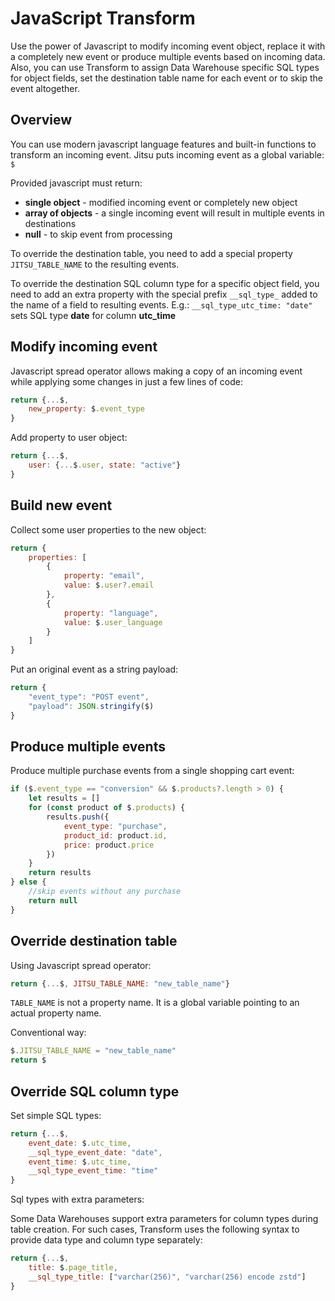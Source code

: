# JavaScript Transform

Use the power of Javascript to modify incoming event object, replace it with a completely new event or produce multiple events based on incoming data.<br/>
Also, you can use Transform to assign Data Warehouse specific SQL types for object fields, set the destination table name for each event or to skip the event altogether.
## Overview

You can use modern javascript language features and built-in functions to transform an incoming event.
Jitsu puts incoming event as a global variable: `$`

Provided javascript must return:

 * **single object** - modified incoming event or completely new object 
 * **array of objects** - a single incoming event will result in multiple events in destinations 
 * **null** - to skip event from processing

To override the destination table, you need to add a special property `JITSU_TABLE_NAME` to the resulting events.

To override the destination SQL column type for a specific object field, you need to add an extra property with the special prefix `__sql_type_` added to the name of a field to resulting events. E.g.: `__sql_type_utc_time: "date"` sets SQL type **date** for column **utc_time**

## Modify incoming event

Javascript spread operator allows making a copy of an incoming event while applying some changes in just a few lines of code:

```javascript
return {...$,
    new_property: $.event_type
}
```
Add property to user object:

```javascript
return {...$,
    user: {...$.user, state: "active"}
}
```

## Build new event

Collect some user properties to the new object:

```javascript
return {
    properties: [
        {
            property: "email",
            value: $.user?.email
        },
        {
            property: "language",
            value: $.user_language
        }
    ]
}
```

Put an original event as a string payload:

```javascript
return {
    "event_type": "POST event",
    "payload": JSON.stringify($)
}
```

## Produce multiple events

Produce multiple purchase events from a single shopping cart event:

```javascript
if ($.event_type == "conversion" && $.products?.length > 0) {
    let results = []
    for (const product of $.products) {
        results.push({
            event_type: "purchase",
            product_id: product.id,
            price: product.price
        })
    }
    return results
} else {
    //skip events without any purchase
    return null
}
```

## Override destination table

Using Javascript spread operator:

```javascript
return {...$, JITSU_TABLE_NAME: "new_table_name"}
```

`TABLE_NAME` is not a property name. It is a global variable pointing to an actual property name.

Conventional way:

```javascript
$.JITSU_TABLE_NAME = "new_table_name"
return $
```

## Override SQL column type

Set simple SQL types:

```javascript
return {...$, 
    event_date: $.utc_time,                               
    __sql_type_event_date: "date",
    event_time: $.utc_time,
    __sql_type_event_time: "time"
}
```
Sql types with extra parameters:

Some Data Warehouses support extra parameters for column types during table creation.
For such cases, Transform uses the following syntax to provide data type and column type separately:

```javascript
return {...$,
    title: $.page_title,
    __sql_type_title: ["varchar(256)", "varchar(256) encode zstd"]
}
```